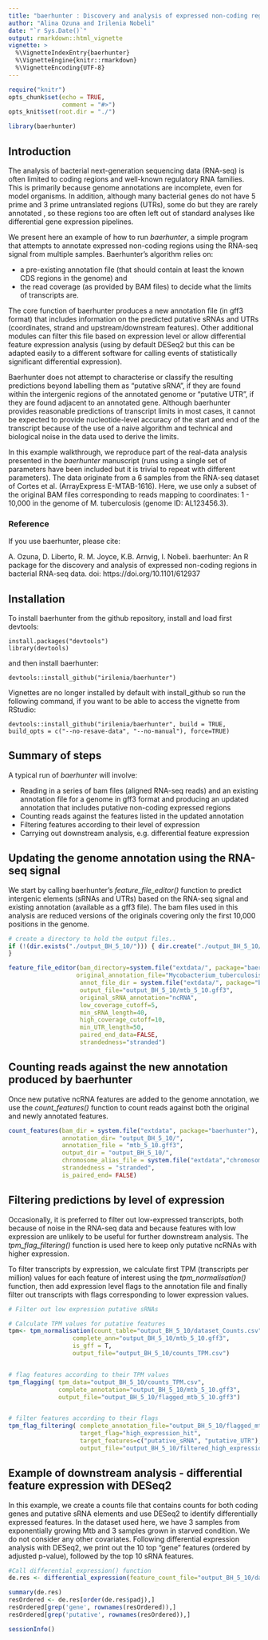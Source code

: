 ```yaml
---
title: "baerhunter : Discovery and analysis of expressed non-coding regions in bacterial RNA-seq data"
author: "Alina Ozuna and Irilenia Nobeli"
date: "`r Sys.Date()`"
output: rmarkdown::html_vignette
vignette: >
  %\VignetteIndexEntry{baerhunter}
  %\VignetteEngine{knitr::rmarkdown}
  %\VignetteEncoding{UTF-8}
---
```


```r
require("knitr")
opts_chunk$set(echo = TRUE, 
               comment = "#>")
opts_knit$set(root.dir = "./")
```

```r
library(baerhunter)
```


## Introduction
The analysis of bacterial next-generation sequencing data (RNA-seq) is often limited to coding regions and well-known regulatory RNA families. This is primarily because genome annotations are incomplete, even for model organisms. In addition, although many bacterial genes do not have 5 prime and 3 prime untranslated regions (UTRs), some do but they are rarely annotated , so these regions too are often left out of standard analyses like differential gene expression pipelines.

We present here an example of how to run *baerhunter*, a simple program that attempts to annotate expressed non-coding regions using the RNA-seq signal from multiple samples. Baerhunter's algorithm relies on: 

* a pre-existing annotation file (that should contain at least the known CDS regions in the genome) and 
* the read coverage (as provided by BAM files) to decide what the limits of transcripts are. 

The core function of baerhunter produces a new annotation file (in gff3 format) that includes information on the predicted putative sRNAs and UTRs (coordinates, strand and upstream/downstream features). Other additional modules can filter this file based on expression level or allow differential feature expression analysis (using by default DESeq2 but this can be adapted easily to a different software for calling events of statistically significant differential expression).

Baerhunter does not attempt to characterise or classify the resulting predictions beyond labelling them as "putative sRNA", if they are found within the intergenic regions of the annotated genome or "putative UTR", if they are found adjacent to an annotated gene. Although baerhunter provides reasonable predictions of transcript limits in most cases, it cannot be expected to provide nucleotide-level accuracy of the start and end of the transcript because of the use of a naive algorithm and technical and biological noise in the data used to derive the limits.

In this example walkthrough, we reproduce part of the real-data analysis presented in the *baerhunter* manuscript (runs using a single set of parameters have been included but it is trivial to repeat with different parameters). The data originate from a 6 samples from the RNA-seq dataset of Cortes et al. (ArrayExpress E-MTAB-1616). Here, we use only a subset of the original BAM files corresponding to reads mapping to coordinates:  1 - 10,000 in the genome of M. tuberculosis (genome ID: AL123456.3). 

### Reference
If you use baerhunter, please cite:

A. Ozuna, D. Liberto, R. M. Joyce, K.B. Arnvig, I. Nobeli. baerhunter: An R package for the discovery and analysis of expressed non-coding regions in bacterial RNA-seq data. doi: https://doi.org/10.1101/612937

## Installation
To install baerhunter from the github repository, install and load first devtools:

```
install.packages("devtools")
library(devtools)
```

and then install baerhunter:
```
devtools::install_github("irilenia/baerhunter")
```

Vignettes are no longer installed by default with install_github so run the following command, if you want to be able to access the vignette from RStudio:
```
devtools::install_github("irilenia/baerhunter", build = TRUE, build_opts = c("--no-resave-data", "--no-manual"), force=TRUE)
```

## Summary of steps
A typical run of *baerhunter* will involve:

* Reading in a series of bam files (aligned RNA-seq reads) and an existing annotation file for a genome in gff3 format and producing an updated annotation that includes putative non-coding expressed regions
* Counting reads against the features listed in the updated annotation
* Filtering features according to their level of expression
* Carrying out downstream analysis, e.g. differential feature expression

## Updating the genome annotation using the RNA-seq signal
We start by calling baerhunter's *feature_file_editor()* function to predict intergenic elements (sRNAs and UTRs) based on the RNA-seq signal and existing annotation (available as a gff3 file).
The bam files used in this analysis are reduced versions of the originals covering only the first 10,000 positions in the genome.  

```r
# create a directory to hold the output files..
if (!(dir.exists("./output_BH_5_10/"))) { dir.create("./output_BH_5_10/")
}
```

```r

feature_file_editor(bam_directory=system.file("extdata/", package="baerhunter"),  
                   original_annotation_file="Mycobacterium_tuberculosis_h37rv.ASM19595v2.40.chromosome.Chromosome.gff3",
                    annot_file_dir = system.file("extdata/", package="baerhunter"),
                    output_file="output_BH_5_10/mtb_5_10.gff3", 
                    original_sRNA_annotation="ncRNA", 
                    low_coverage_cutoff=5, 
                    min_sRNA_length=40, 
                    high_coverage_cutoff=10, 
                    min_UTR_length=50, 
                    paired_end_data=FALSE, 
                    strandedness="stranded")

```

## Counting reads against the new annotation produced by baerhunter
Once new putative ncRNA features are added to the genome annotation, we use the *count_features()* function to count reads against both the original and newly annotated features.

```r
count_features(bam_dir = system.file("extdata", package="baerhunter"),
               annotation_dir= "output_BH_5_10/", 
               annotation_file = "mtb_5_10.gff3", 
               output_dir = "output_BH_5_10/",
               chromosome_alias_file = system.file("extdata","chromosome.txt", package="baerhunter") ,
               strandedness = "stranded", 
               is_paired_end= FALSE)

```

## Filtering predictions by level of expression
Occasionally, it is preferred to filter out low-expressed transcripts, both because of noise in the RNA-seq data and because features with low expression are unlikely to be useful for further downstream analysis. The *tpm_flag_filtering()* function is used here to keep only putative ncRNAs with higher expression. 

To filter transcripts by expression, we calculate first TPM (transcripts per million) values for each feature of interest using the *tpm_normalisation()* function, then add expression level flags to the annotation file and finally filter out transcripts with flags corresponding to lower expression values.

```r
# Filter out low expression putative sRNAs

# Calculate TPM values for putative features
tpm<- tpm_normalisation(count_table="output_BH_5_10/dataset_Counts.csv", 
                  complete_ann="output_BH_5_10/mtb_5_10.gff3", 
                  is_gff = T,
                  output_file="output_BH_5_10/counts_TPM.csv")


# flag features according to their TPM values
tpm_flagging( tpm_data="output_BH_5_10/counts_TPM.csv", 
              complete_annotation="output_BH_5_10/mtb_5_10.gff3", 
              output_file="output_BH_5_10/flagged_mtb_5_10.gff3")


# filter features according to their flags
tpm_flag_filtering( complete_annotation_file="output_BH_5_10/flagged_mtb_5_10.gff3", 
                    target_flag="high_expression_hit", 
                    target_features=c("putative_sRNA", "putative_UTR"), 
                    output_file="output_BH_5_10/filtered_high_expression_sRNA_mtb_5_10.gff3")

```

## Example of downstream analysis - differential feature expression with DESeq2
In this example, we create a counts file that contains counts for both coding genes and putative sRNA elements and use DESeq2 to identify differentially expressed features.
In the dataset used here, we have 3 samples from exponentially growing Mtb and 3 samples grown in starved condition. We do not consider any other covariates.
Following differential expression analysis with DESeq2, we print out the 10 top "gene" features (ordered by adjusted p-value), followed by the top 10 sRNA features.


```r
#Call differential_expression() function
de.res <- differential_expression(feature_count_file="output_BH_5_10/dataset_Counts.csv", metadata_file=system.file("extdata", "conditions.txt", package="baerhunter"), cutoff_value=10, multiple_variables=FALSE, main_condition="condition", output_file_name="output_BH_5_10/allCounts_diff_expression.csv")

summary(de.res)
resOrdered <- de.res[order(de.res$padj),]
resOrdered[grep('gene', rownames(resOrdered)),]
resOrdered[grep('putative', rownames(resOrdered)),]

```

```r
sessionInfo()

```
